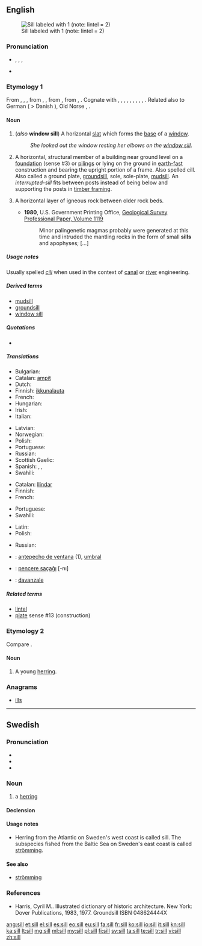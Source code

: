 ==English==
[[Image:Sill (PSF).png|thumb|Sill labeled with 1 (note: lintel = 2)]]

===Pronunciation===
* {{enPR|sĭl}}, {{IPA|/sɪl/}}, {{X-SAMPA|/sIl/}},
* {{rhymes|ɪl}}

===Etymology 1===
From {{etyl|enm}} {{term|sille|lang=enm}}, {{term|selle|lang=enm}}, {{term|sulle|sülle|lang=enm}}, from {{etyl|ang}} {{term|syll|lang=ang}}, {{term|syl||sill, threshold, foundation, base, basis|lang=ang}}, from {{etyl|gem-pro}} {{recons|sulī||bar, sill|lang=gem-pro}}, from {{etyl|ine-pro}} {{recons|sel-|lang=ine-pro}}, {{recons|swel-||beam, board, frame, threshold|lang=ine-pro}}. Cognate with {{etyl|sco|-}} {{term|sil|lang=sco}}, {{term|sill||balk, beam, floor, sill|lang=sco}}, {{etyl|nl|-}} {{term|zul||sill|lang=nl}}, {{etyl|nds|-}} {{term|Sull|lang=nds}}, {{term|Sülle||threshold, ramp, sill|lang=gml}}, {{etyl|da|-}} {{term|syld||base of a framework building|lang=da}}, {{etyl|sv|-}} {{term|syll||joist, cross-tie|lang=sv}}, {{etyl|no|-}} {{term|syll|lang=no}}, {{etyl|is|-}} {{term|syll|lang=is}}, {{term|sylla||sill|lang=is}}. Related also to German {{term|Schwelle|lang=de}} ( > Danish {{term|svelle|lang=da}}), Old Norse {{term|svill|lang=non}}, {{etyl|la|-}} {{term|silva||wood, forest|lang=la}}.

====Noun====
{{en-noun}}

# (''also'' '''window sill''') A horizontal [[slat]] which forms the [[base]] of a [[window]].
#: ''She looked out the window resting her elbows on the [[window sill]]''.
# A horizontal, structural member of a building near ground level on a [[foundation]] (sense #3) or [[piling]]s or lying on the ground in [[earth-fast]] construction and bearing the upright portion of a frame. Also spelled cill. Also called a ground plate, [[groundsill]], sole, sole-plate, [[mudsill]]. An ''interrupted-sill'' fits between posts instead of being below and supporting the posts in [[timber framing]].
# {{geology}} A horizontal layer of igneous rock between older rock beds.
#* '''1980''', U.S. Government Printing Office, [http://books.google.ru/books?id=hrNUAAAAYAAJ&lpg=SL2-PA6&ots=pekQBN6spE&dq=apophysis%20rock&pg=SL2-PA6#v=snippet&q=apophyses&f=false Geological Survey Professional Paper, Volume 1119]
#*: Minor palingenetic magmas probably were generated at this time and intruded the mantling rocks in the form of small '''sills''' and apophyses; [...]

=====Usage notes=====
Usually spelled ''[[cill]]'' when used in the context of [[canal]] or [[river]] engineering.

=====Derived terms=====
* [[mudsill]]
* [[groundsill]]
* [[window sill]]

=====Quotations=====
* {{seeCites}}

=====Translations=====
{{trans-top|base of a window}}
* Bulgarian: {{t+|bg|перваз|m|tr=perváz|sc=Cyrl}}
* Catalan: [[ampit]] {{m}}
* Dutch: {{t+|nl|vensterbank|f}}
* Finnish: [[ikkunalauta]]
* French: {{t+|fr|rebord|m}}
* Hungarian: {{t+|hu|párkány}}
* Irish: {{t-|ga|tairseach|f}}
* Italian: {{t+|it|davanzale|m}}
{{trans-mid}}
* Latvian: {{t-|lv|palodze}}
* Norwegian: {{t+|no|vinduskarm|m}}
* Polish: {{t+|pl|parapet|m}}
* Portuguese: {{t+|pt|parapeito|m}}
* Russian: {{t+|ru|подоконник|m|tr=podokónnik}}
* Scottish Gaelic: {{t|gd|sòla|f}}
* Spanish: {{t+|es|alféizar|m}}, {{t+|es|antepecho|m}}, {{t-|es|parapeto|m}}
* Swahili: {{t+|sw|bado}}
{{trans-bottom}}

{{trans-top|horizontal member bearing the upright portion of a frame}}
* Catalan: [[llindar]]
* Finnish: {{t-|fi|palkki}}
* French: {{t+|fr|linteau|m}}
{{trans-mid}}
* Portuguese: {{t-|pt|lintel|m}}
* Swahili: {{t+|sw|bado}}
{{trans-bottom}}

{{trans-top|layer of igneous rock}}
* Latin: {{t-|la|sillus|m}}
* Polish: {{t+|pl|sill|m}}
{{trans-mid}}
* Russian: {{t-|ru|силл|m|tr=sill|sc=Cyrl}}
{{trans-bottom}}

{{checktrans-top}}
* {{ttbc|es}}: [[antepecho de ventana]] {{m}} (1), [[umbral]] {{m}}
* {{ttbc|tr}}: [[pencere saçaĝı]] [-nı]
* {{ttbc|it}}: [[davanzale]] {{m}}
{{trans-bottom}}

=====Related terms=====
* [[lintel]]
* [[plate]] sense #13 (construction)

===Etymology 2===
Compare {{term|sile|lang=en}}.

====Noun====
{{en-noun}}

# {{UK}} A young [[herring]].

===Anagrams===
* [[ills#English|ills]]

----

==Swedish==

===Pronunciation===
* {{audio|Sv-en sill.ogg|audio}}
* {{audio|sv-sill.ogg|audio}}
* {{IPA|/sɪl/|lang=sv}}

===Noun===
{{sv-noun|g=c}}

# a [[herring]]

====Declension====
{{sv-noun-reg-ar}}

====Usage notes====
* Herring from the Atlantic on Sweden's west coast is called sill. The subspecies fished from the Baltic Sea on Sweden's east coast is called [[strömming]].

====See also====
* [[strömming]]

===References===
* Harris, Cyril M.. Illustrated dictionary of historic architecture. New York: Dover Publications, 1983, 1977. Groundsill ISBN 048624444X

[[ang:sill]]
[[et:sill]]
[[el:sill]]
[[es:sill]]
[[eo:sill]]
[[eu:sill]]
[[fa:sill]]
[[fr:sill]]
[[ko:sill]]
[[io:sill]]
[[it:sill]]
[[kn:sill]]
[[ka:sill]]
[[lt:sill]]
[[mg:sill]]
[[ml:sill]]
[[my:sill]]
[[pl:sill]]
[[fi:sill]]
[[sv:sill]]
[[ta:sill]]
[[te:sill]]
[[tr:sill]]
[[vi:sill]]
[[zh:sill]]